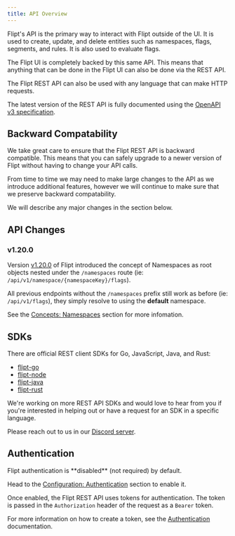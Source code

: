 ```yaml
---
title: API Overview
---
```


Flipt's API is the primary way to interact with Flipt outside of the UI. It is used to create, update, and delete entities such as namespaces, flags, segments, and rules. It is also used to evaluate flags.

The Flipt UI is completely backed by this same API. This means that anything that can be done in the Flipt UI can also be done via the REST API.

The Flipt REST API can also be used with any language that can make HTTP requests.

The latest version of the REST API is fully documented using the [OpenAPI v3 specification](https://github.com/flipt-io/flipt-openapi).

## Backward Compatability

We take great care to ensure that the Flipt REST API is backward compatible. This means that you can safely upgrade to a newer version of Flipt without having to change your API calls.

From time to time we may need to make large changes to the API as we introduce additional features, however we will continue to make sure that we preserve backward compatability.

We will describe any major changes in the section below.

## API Changes

### v1.20.0

Version [v1.20.0](https://github.com/flipt-io/flipt/releases/tag/v1.20.0) of Flipt introduced the concept of Namespaces as root objects nested under the `/namespaces` route (ie: `/api/v1/namespace/{namespaceKey}/flags`).

All previous endpoints without the `/namespaces` prefix still work as before (ie: `/api/v1/flags`), they simply resolve to using the **default** namespace.

See the [Concepts: Namespaces](/concepts#namespaces) section for more infomation.

## SDKs

There are official REST client SDKs for Go, JavaScript, Java, and Rust:

- [flipt-go](https://github.com/flipt-io/flipt/tree/main/sdk/go)
- [flipt-node](https://github.com/flipt-io/flipt-node)
- [flipt-java](https://github.com/flipt-io/flipt-java)
- [flipt-rust](https://github.com/flipt-io/flipt-rust) 

<Note>
We're working on more REST API SDKs and would love to hear from you if you're
interested in helping out or have a request for an SDK in a specific language.

Please reach out to us in our [Discord server](https://www.flipt.io/discord).

</Note>

## Authentication

<Info>
Flipt authentication is **disabled** (not required) by default.

Head to the [Configuration: Authentication](/configuration#authentication) section to enable it.
</Info>

Once enabled, the Flipt REST API uses tokens for authentication. The token is passed in the `Authorization` header of the request as a `Bearer` token.

For more information on how to create a token, see the [Authentication](/authentication) documentation.
